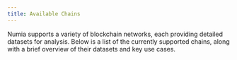 ```yaml
---
title: Available Chains
---
```


Numia supports a variety of blockchain networks, each providing detailed datasets for analysis. Below is a list of the currently supported chains, along with a brief overview of their datasets and key use cases.


<CardList cols={4}>
<Card 
  title="Akash"
  link="/sql/querying-data/chains/akash"
  image="/media/sql/chains/card_akash_dark.svg"
/>
<Card 
  title="Axelar"
  link="/sql/querying-data/chains/axelar"
  image="/media/sql/chains/card_axelar_dark.svg"
/>
<Card 
  title="Celestia"
  link="/sql/querying-data/chains/celestia"
  image="/media/sql/chains/card_celestia_dark.svg"
/>
<Card 
  title="Celestia Testnet"
  link="/sql/querying-data/chains/celestia-testnet"
  image="/media/sql/chains/card_celestia-testnet_dark.svg"
/>
<Card 
  title="Comdex"
  link="/sql/querying-data/chains/comdex"
  image="/media/sql/chains/card_comdex_dark.svg"
/>
<Card 
  title="Cosmos Hub"
  link="/sql/querying-data/chains/cosmos-hub"
  image="/media/sql/chains/card_cosmos-hub_dark.svg"
/>
<Card 
  title="Crescent"
  link="/sql/querying-data/chains/crescent"
  image="/media/sql/chains/card_crescent_dark.svg"
/>
<Card 
  title="Cronos"
  link="/sql/querying-data/chains/cronos"
  image="/media/sql/chains/card_cronos_dark.svg"
/>
<Card 
  title="dYdX"
  link="/sql/querying-data/chains/dydx"
  image="/media/sql/chains/card_dydx_dark.svg"
/>
<Card 
  title="dYdX Testnet"
  link="/sql/querying-data/chains/dydx-testnet"
  image="/media/sql/chains/card_dydx-testnet_dark.svg"
/>
<Card 
  title="Dymension"
  link="/sql/querying-data/chains/dymension"
  image="/media/sql/chains/card_dymension_dark.svg"
/>
<Card 
  title="Evmos"
  link="/sql/querying-data/chains/evmos"
  image="/media/sql/chains/card_evmos_dark.svg"
/>
<Card 
  title="Injective"
  link="/sql/querying-data/chains/injective"
  image="/media/sql/chains/card_injective_dark.svg"
/>
<Card 
  title="Juno"
  link="/sql/querying-data/chains/juno"
  image="/media/sql/chains/card_juno_dark.svg"
/>
<Card 
  title="Kava"
  link="/sql/querying-data/chains/kava"
  image="/media/sql/chains/card_kava_dark.svg"
/>
<Card 
  title="Kujira"
  link="/sql/querying-data/chains/kujira"
  image="/media/sql/chains/card_kujira_dark.svg"
/>
<Card 
  title="Mars"
  link="/sql/querying-data/chains/mars"
  image="/media/sql/chains/card_mars_dark.svg"
/>
<Card 
  title="Neutron"
  link="/sql/querying-data/chains/neutron"
  image="/media/sql/chains/card_neutron_dark.svg"
/>
<Card 
  title="Nillion Testnet"
  link="/sql/querying-data/chains/nillion-testnet"
  image="/media/sql/chains/card_nillion-testnet_dark.svg"
/>
<Card 
  title="Noble"
  link="/sql/querying-data/chains/noble"
  image="/media/sql/chains/card_noble_dark.svg"
/>
<Card 
  title="Nolus"
  link="/sql/querying-data/chains/nolus"
  image="/media/sql/chains/card_nolus_dark.svg"
/>
<Card 
  title="Osmosis"
  link="/sql/querying-data/chains/osmosis"
  image="/media/sql/chains/card_osmosis_dark.svg"
/>
<Card 
  title="Persistence"
  link="/sql/querying-data/chains/persistence"
  image="/media/sql/chains/card_persistence_dark.svg"
/>
<Card 
  title="Quasar"
  link="/sql/querying-data/chains/quasar"
  image="/media/sql/chains/card_quasar_dark.svg"
/>
<Card 
  title="Quicksilver"
  link="/sql/querying-data/chains/quicksilver"
  image="/media/sql/chains/card_quicksilver_dark.svg"
/>
<Card 
  title="Secret Network"
  link="/sql/querying-data/chains/secret-network"
  image="/media/sql/chains/card_secret-network_dark.svg"
/>
<Card 
  title="Sei"
  link="/sql/querying-data/chains/sei"
  image="/media/sql/chains/card_sei_dark.svg"
/>
<Card 
  title="Stargaze"
  link="/sql/querying-data/chains/stargaze"
  image="/media/sql/chains/card_stargaze_dark.svg"
/>
<Card 
  title="Stride"
  link="/sql/querying-data/chains/stride"
  image="/media/sql/chains/card_stride_dark.svg"
/>
<Card 
  title="Terra 2"
  link="/sql/querying-data/chains/terra-2"
  image="/media/sql/chains/card_terra-2_dark.svg"
/>
<Card 
  title="Umee"
  link="/sql/querying-data/chains/umee"
  image="/media/sql/chains/card_umee_dark.svg"
/>
</CardList>

